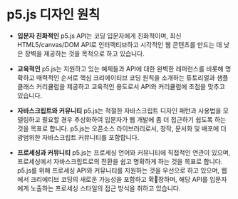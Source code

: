 # p5.js 디자인 원칙

* **입문자 친화적인** p5.js API는 코딩 입문자에게 친화적이며, 최신 HTML5/canvas/DOM API로 인터랙티브하고 시각적인 웹 콘텐츠를 만드는 데 낮은 장벽을 제공하는 것을 목적으로 하고 있습니다.

* **교육적인** p5.js는 지원하고 있는 예제들과 API에 대한 완벽한 레퍼런스를 비롯해 명확하고 매력적인 순서로 핵심 크리에이티브 코딩 원칙을 소개하는 튜토리얼과 샘플 클래스 커리큘럼을 제공하고 교육적인 용도로서 API와 커리큘럼에 초점을 맞추고 있습니다.

* **자바스크립트와 커뮤니티** p5.js는 적절한 자바스크립트 디자인 패턴과 사용법을 모델링하고 필요할 경우 추상화하여 입문자가 웹 개발에 좀 더 접근하기 쉽도록 하는 것을 목표로 합니다. p5.js는 오픈소스 라이브러리로서, 창작, 문서화 및 배포에 더 광범위한 자바스크립트 커뮤니티를 포함합니다.

* **프로세싱과 커뮤니티** p5.js는 프로세싱 언어와 커뮤니티에 직접적인 연관이 있으며, 프로세싱에서 자바스크립트로의 전환을 쉽고 명확하게 하는 것을 목표로 합니다. p5.js를 위해 프로세싱 API와 커뮤니티를 지원하는 것을 우선으로 하고 있으며, 웹에서 크리에티브 코딩의 새로운 가능성을 포함하고 확장하며, 해당 API를 입문자에게 노출하는 프로세싱 스타일의 접근 방식을 취하고 있습니다.
